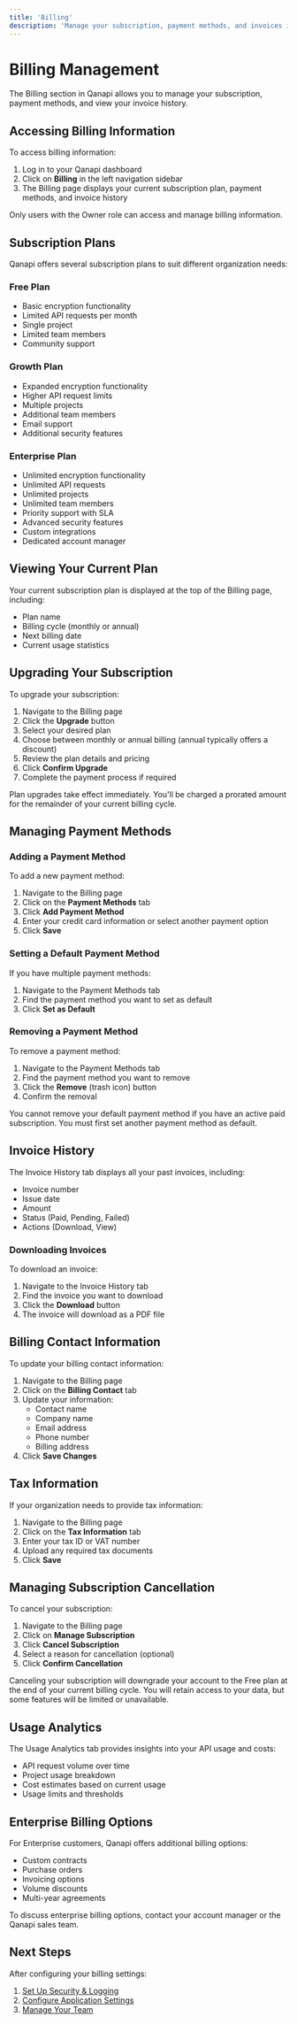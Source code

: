 ```yaml
---
title: 'Billing'
description: 'Manage your subscription, payment methods, and invoices in Qanapi'
---
```


# Billing Management

The Billing section in Qanapi allows you to manage your subscription, payment methods, and view your invoice history.

## Accessing Billing Information

To access billing information:

1. Log in to your Qanapi dashboard
2. Click on **Billing** in the left navigation sidebar
3. The Billing page displays your current subscription plan, payment methods, and invoice history

<Note>
Only users with the Owner role can access and manage billing information.
</Note>

## Subscription Plans

Qanapi offers several subscription plans to suit different organization needs:

### Free Plan

- Basic encryption functionality
- Limited API requests per month
- Single project
- Limited team members
- Community support

### Growth Plan

- Expanded encryption functionality
- Higher API request limits
- Multiple projects
- Additional team members
- Email support
- Additional security features

### Enterprise Plan

- Unlimited encryption functionality
- Unlimited API requests
- Unlimited projects
- Unlimited team members
- Priority support with SLA
- Advanced security features
- Custom integrations
- Dedicated account manager

## Viewing Your Current Plan

Your current subscription plan is displayed at the top of the Billing page, including:

- Plan name
- Billing cycle (monthly or annual)
- Next billing date
- Current usage statistics

## Upgrading Your Subscription

To upgrade your subscription:

1. Navigate to the Billing page
2. Click the **Upgrade** button
3. Select your desired plan
4. Choose between monthly or annual billing (annual typically offers a discount)
5. Review the plan details and pricing
6. Click **Confirm Upgrade**
7. Complete the payment process if required

<Note>
Plan upgrades take effect immediately. You'll be charged a prorated amount for the remainder of your current billing cycle.
</Note>

## Managing Payment Methods

### Adding a Payment Method

To add a new payment method:

1. Navigate to the Billing page
2. Click on the **Payment Methods** tab
3. Click **Add Payment Method**
4. Enter your credit card information or select another payment option
5. Click **Save**

### Setting a Default Payment Method

If you have multiple payment methods:

1. Navigate to the Payment Methods tab
2. Find the payment method you want to set as default
3. Click **Set as Default**

### Removing a Payment Method

To remove a payment method:

1. Navigate to the Payment Methods tab
2. Find the payment method you want to remove
3. Click the **Remove** (trash icon) button
4. Confirm the removal

<Warning>
You cannot remove your default payment method if you have an active paid subscription. You must first set another payment method as default.
</Warning>

## Invoice History

The Invoice History tab displays all your past invoices, including:

- Invoice number
- Issue date
- Amount
- Status (Paid, Pending, Failed)
- Actions (Download, View)

### Downloading Invoices

To download an invoice:

1. Navigate to the Invoice History tab
2. Find the invoice you want to download
3. Click the **Download** button
4. The invoice will download as a PDF file

## Billing Contact Information

To update your billing contact information:

1. Navigate to the Billing page
2. Click on the **Billing Contact** tab
3. Update your information:
   - Contact name
   - Company name
   - Email address
   - Phone number
   - Billing address
4. Click **Save Changes**

## Tax Information

If your organization needs to provide tax information:

1. Navigate to the Billing page
2. Click on the **Tax Information** tab
3. Enter your tax ID or VAT number
4. Upload any required tax documents
5. Click **Save**

## Managing Subscription Cancellation

To cancel your subscription:

1. Navigate to the Billing page
2. Click on **Manage Subscription**
3. Click **Cancel Subscription**
4. Select a reason for cancellation (optional)
5. Click **Confirm Cancellation**

<Warning>
Canceling your subscription will downgrade your account to the Free plan at the end of your current billing cycle. You will retain access to your data, but some features will be limited or unavailable.
</Warning>

## Usage Analytics

The Usage Analytics tab provides insights into your API usage and costs:

- API request volume over time
- Project usage breakdown
- Cost estimates based on current usage
- Usage limits and thresholds

## Enterprise Billing Options

For Enterprise customers, Qanapi offers additional billing options:

- Custom contracts
- Purchase orders
- Invoicing options
- Volume discounts
- Multi-year agreements

To discuss enterprise billing options, contact your account manager or the Qanapi sales team.

## Next Steps

After configuring your billing settings:

1. [Set Up Security & Logging](/administration/security-logging)
2. [Configure Application Settings](/administration/settings)
3. [Manage Your Team](/administration/team-management)
